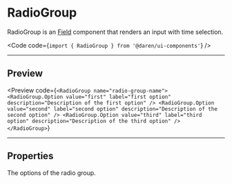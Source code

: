 
# RadioGroup

RadioGroup is an [Field](/field) component that renders an input with time
selection.

<Code code={`import { RadioGroup } from '@daren/ui-components'`} />

---

## Preview

<Preview
  code={`<RadioGroup name="radio-group-name">
  <RadioGroup.Option
    value="first"
    label="first option"
    description="Description of the first option"
  />
  <RadioGroup.Option
    value="second"
    label="second option"
    description="Description of the second option"
  />
  <RadioGroup.Option
    value="third"
    label="third option"
    description="Description of the third option"
  />
</RadioGroup>`}
>
  <div className="space-y-2">
    <RadioGroup name="radio-group-name">
      <RadioGroup.Option
        value="first"
        label="first option"
        description="Description of the first option"
      />
      <RadioGroup.Option
        value="second"
        label="second option"
        description="Description of the second option"
      />
      <RadioGroup.Option
        value="third"
        label="third option"
        description="Description of the third option"
      />
    </RadioGroup>
  </div>
</Preview>

---

## Properties

<Properties>
  <Property name="children" type="RadioGroup.Option" required>
    The options of the radio group.
  </Property>
</Properties>
